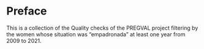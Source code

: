 # Preface {.unnumbered}

This is a collection of the Quality checks of the PREGVAL project filtering by the women whose situation was "empadronada" at least one year from 2009 to 2021.
